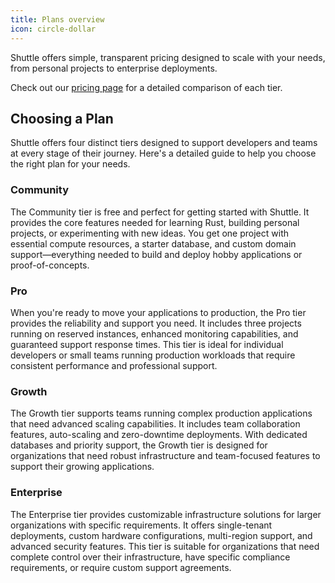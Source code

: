 ```yaml
---
title: Plans overview
icon: circle-dollar
---
```


Shuttle offers simple, transparent pricing designed to scale with your needs, from personal projects to enterprise deployments.

Check out our [pricing page](https://www.shuttle.dev/pricing) for a detailed comparison of each tier.

## Choosing a Plan

Shuttle offers four distinct tiers designed to support developers and teams at every stage of their journey. Here's a detailed guide to help you choose the right plan for your needs.

### Community

The Community tier is free and perfect for getting started with Shuttle. It provides the core features needed for learning Rust, building personal projects, or experimenting with new ideas. You get one project with essential compute resources, a starter database, and custom domain support—everything needed to build and deploy hobby applications or proof-of-concepts.

### Pro

When you're ready to move your applications to production, the Pro tier provides the reliability and support you need. It includes three projects running on reserved instances, enhanced monitoring capabilities, and guaranteed support response times. This tier is ideal for individual developers or small teams running production workloads that require consistent performance and professional support.

### Growth

The Growth tier supports teams running complex production applications that need advanced scaling capabilities. It includes team collaboration features, auto-scaling and zero-downtime deployments. With dedicated databases and priority support, the Growth tier is designed for organizations that need robust infrastructure and team-focused features to support their growing applications.

### Enterprise

The Enterprise tier provides customizable infrastructure solutions for larger organizations with specific requirements. It offers single-tenant deployments, custom hardware configurations, multi-region support, and advanced security features. This tier is suitable for organizations that need complete control over their infrastructure, have specific compliance requirements, or require custom support agreements.
